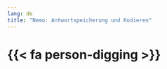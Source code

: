 ```yaml
---
lang: de
title: "Nemo: Antwortspeicherung und Kodieren"
---
```


# {{< fa person-digging >}}{.alert .alert-warning}